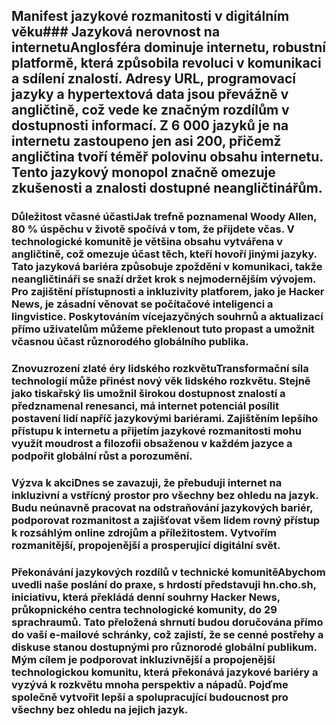 
<Steps>

## Manifest jazykové rozmanitosti v digitálním věku### Jazyková nerovnost na internetuAnglosféra dominuje internetu, robustní platformě, která způsobila revoluci v komunikaci a sdílení znalostí. Adresy URL, programovací jazyky a hypertextová data jsou převážně v angličtině, což vede ke značným rozdílům v dostupnosti informací. Z 6 000 jazyků je na internetu zastoupeno jen asi 200, přičemž angličtina tvoří téměř polovinu obsahu internetu. Tento jazykový monopol značně omezuje zkušenosti a znalosti dostupné neangličtinářům.

### Důležitost včasné účastiJak trefně poznamenal Woody Allen, 80 % úspěchu v životě spočívá v tom, že přijdete včas. V technologické komunitě je většina obsahu vytvářena v angličtině, což omezuje účast těch, kteří hovoří jinými jazyky. Tato jazyková bariéra způsobuje zpoždění v komunikaci, takže neangličtináři se snaží držet krok s nejmodernějším vývojem. Pro zajištění přístupnosti a inkluzivity platforem, jako je Hacker News, je zásadní věnovat se počítačové inteligenci a lingvistice. Poskytováním vícejazyčných souhrnů a aktualizací přímo uživatelům můžeme překlenout tuto propast a umožnit včasnou účast různorodého globálního publika.

### Znovuzrození zlaté éry lidského rozkvětuTransformační síla technologií může přinést nový věk lidského rozkvětu. Stejně jako tiskařský lis umožnil širokou dostupnost znalostí a předznamenal renesanci, má internet potenciál posílit postavení lidí napříč jazykovými bariérami. Zajištěním lepšího přístupu k internetu a přijetím jazykové rozmanitosti mohu využít moudrost a filozofii obsaženou v každém jazyce a podpořit globální růst a porozumění.

### Výzva k akciDnes se zavazuji, že přebuduji internet na inkluzivní a vstřícný prostor pro všechny bez ohledu na jazyk. Budu neúnavně pracovat na odstraňování jazykových bariér, podporovat rozmanitost a zajišťovat všem lidem rovný přístup k rozsáhlým online zdrojům a příležitostem. Vytvořím rozmanitější, propojenější a prosperující digitální svět.

### Překonávání jazykových rozdílů v technické komunitěAbychom uvedli naše poslání do praxe, s hrdostí představuji hn.cho.sh, iniciativu, která překládá denní souhrny Hacker News, průkopnického centra technologické komunity, do 29 sprachraumů. Tato přeložená shrnutí budou doručována přímo do vaší e-mailové schránky, což zajistí, že se cenné postřehy a diskuse stanou dostupnými pro různorodé globální publikum. Mým cílem je podporovat inkluzivnější a propojenější technologickou komunitu, která překonává jazykové bariéry a vyzývá k rozkvětu mnoha perspektiv a nápadů. Pojďme společně vytvořit lepší a spolupracující budoucnost pro všechny bez ohledu na jejich jazyk.

</Steps>

